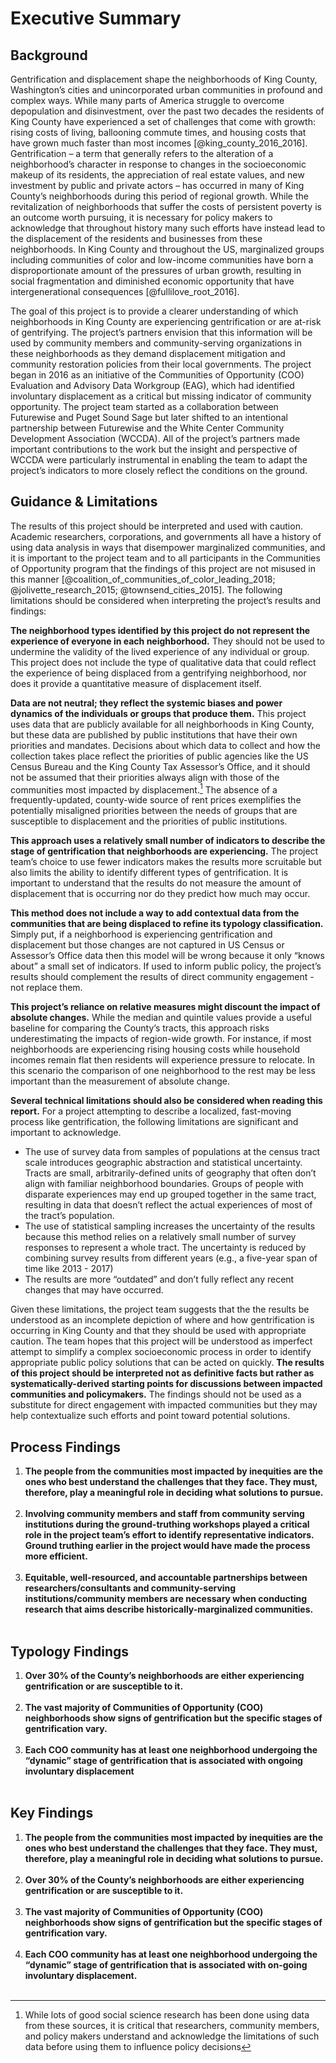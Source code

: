 # Executive Summary {-}

## Background {-}

Gentrification and displacement shape the neighborhoods of King County, Washington’s cities and unincorporated urban communities in profound and complex ways. While many parts of America struggle to overcome depopulation and disinvestment, over the past two decades the residents of King County have experienced a set of challenges that come with growth: rising costs of living, ballooning commute times, and housing costs that have grown much faster than most incomes [@king_county_2016_2016]. Gentrification – a term that generally refers to the alteration of a neighborhood’s character in response to changes in the socioeconomic makeup of its residents, the appreciation of real estate values, and new investment by public and private actors – has occurred in many of King County’s neighborhoods during this period of regional growth. While the revitalization of neighborhoods that suffer the costs of persistent poverty is an outcome worth pursuing, it is necessary for policy makers to acknowledge that throughout history many such efforts have instead lead to the displacement of the residents and businesses from these neighborhoods. In King County and throughout the US, marginalized groups including communities of color and low-income communities have born a disproportionate amount of the pressures of urban growth, resulting in social fragmentation and diminished economic opportunity that have intergenerational consequences [@fullilove_root_2016].	

The goal of this project is to provide a clearer understanding of which neighborhoods in King County are experiencing gentrification or are at-risk of gentrifying. The project’s partners envision that this information will be used by community members and community-serving organizations in these neighborhoods as they demand displacement mitigation and community restoration policies from their local governments. The project began in 2016 as an initiative of the Communities of Opportunity (COO) Evaluation and Advisory Data Workgroup (EAG), which had identified involuntary displacement as a critical but missing indicator of community opportunity. The project team started as a collaboration between Futurewise and Puget Sound Sage but later shifted to an intentional partnership between Futurewise and the White Center Community Development Association (WCCDA). All of the project’s partners made important contributions to the work but the insight and perspective of WCCDA were particularly instrumental in enabling the team to adapt the project’s indicators to more closely reflect the conditions on the ground.


## Guidance & Limitations {-}

The results of this project should be interpreted and used with caution. Academic researchers, corporations, and governments all have a history of using data analysis in ways that disempower marginalized communities, and it is important to the project team and to all participants in the Communities of Opportunity program that the findings of this project are not misused in this manner [@coalition_of_communities_of_color_leading_2018; @jolivette_research_2015; @townsend_cities_2015]. The following limitations should be considered when interpreting the project’s results and findings:

**The neighborhood types identified by this project do not represent the experience of everyone in each neighborhood.** 
They should not be used to undermine the validity of the lived experience of any individual or group. This project does not include the type of qualitative data that could reflect the experience of being displaced from a gentrifying neighborhood, nor does it provide a quantitative measure of displacement itself. 

**Data are not neutral; they reflect the systemic biases and power dynamics of the individuals or groups that produce them.** 
This project uses data that are publicly available for all neighborhoods in King County, but these data are published by public institutions that have their own priorities and mandates. Decisions about which data to collect and how the collection takes place reflect the priorities of public agencies like the US Census Bureau and the King County Tax Assessor’s Office, and it should not be assumed that their priorities always align with those of the communities most impacted by displacement.^[While lots of good social science research has been done using data from these sources, it is critical that researchers, community members, and policy makers understand and acknowledge the limitations of such data before using them to influence policy decisions] The absence of a frequently-updated, county-wide source of rent prices exemplifies the potentially misaligned priorities between the needs of groups that are susceptible to displacement and the priorities of public institutions.

**This approach uses a relatively small number of indicators to describe the stage of gentrification that neighborhoods are experiencing.**
The project team’s choice to use fewer indicators makes the results more scruitable but also limits the ability to identify different types of gentrification. It is important to understand that the results do not measure the amount of displacement that is occurring nor do they predict how much may occur. 

**This method does not include a way to add contextual data from the communities that are being displaced to refine its typology classification.**
Simply put, if a neighborhood is experiencing gentrification and displacement but those changes are not captured in US Census or Assessor’s Office data then this model will be wrong because it only “knows about” a small set of indicators. If used to inform public policy, the project’s results should complement the results of direct community engagement - not replace them.

**This project’s reliance on relative measures might discount the impact of absolute changes.**
While the median and quintile values provide a useful baseline for comparing the County’s tracts, this approach risks underestimating the impacts of region-wide growth. For instance, if most neighborhoods are experiencing rising housing costs while household incomes remain flat then residents will experience pressure to relocate. In this scenario the comparison of one neighborhood to the rest may be less important than the measurement of absolute change.

**Several technical limitations should also be considered when reading this report.**
For a project attempting to describe a localized, fast-moving process like gentrification, the following limitations are significant and important to acknowledge.

  - The use of survey data from samples of populations at the census tract scale introduces geographic abstraction and statistical uncertainty. Tracts are small, arbitrarily-defined units of geography that often don’t align with familiar neighborhood boundaries. Groups of people with disparate experiences may end up grouped together in the same tract, resulting in data that doesn’t reflect the actual experiences of most of the tract’s population. 
  - The use of statistical sampling increases the uncertainty of the results because this method relies on a relatively small number of survey responses to represent a whole tract. The uncertainty is reduced by combining survey results from different years (e.g., a five-year span of time like 2013 - 2017)
  - The results are more “outdated” and don’t fully reflect any recent changes that may have occurred. 

Given these limitations, the project team suggests that the the results be understood as an incomplete depiction of where and how gentrification is occurring in King County and that they should be used with appropriate caution. The team hopes that this project will be understood as imperfect attempt to simplify a complex socioeconomic process in order to identify appropriate public policy solutions that can be acted on quickly. **The results of this project should be interpreted not as definitive facts but rather as systematically-derived starting points for discussions between impacted communities and policymakers.** The findings should not be used as a substitute for direct engagement with impacted communities but they may help contextualize such efforts and point toward potential solutions.

## Process Findings {-}

  1. **The people from the communities most impacted by inequities are the ones who best understand the challenges that they face. They must, therefore, play a meaningful role in deciding what solutions to pursue.**<br><br>
  2. **Involving community members and staff from community serving institutions during the ground-truthing workshops played a critical role in the project team’s effort to identify representative indicators. Ground truthing earlier in the project would have made the process more efficient.**<br><br>
  3. **Equitable, well-resourced, and accountable partnerships between researchers/consultants and community-serving institutions/community members are necessary when conducting research that aims describe historically-marginalized communities.**<br><br>

## Typology Findings {-}

  1. **Over 30% of the County’s neighborhoods are either experiencing gentrification or are susceptible to it.**<br><br>
  2. **The vast majority of Communities of Opportunity (COO) neighborhoods show signs of gentrification but the specific stages of gentrification vary.**<br><br>
  3. **Each COO community has at least one neighborhood undergoing the “dynamic” stage of gentrification that is associated with ongoing involuntary displacement**<br><br>


## Key Findings {-}

  1. **The people from the communities most impacted by inequities are the ones who best understand the challenges that they face. They must, therefore, play a meaningful role in deciding what solutions to pursue.**<br><br>
  2. **Over 30% of the County’s neighborhoods are either experiencing gentrification or are susceptible to it.**<br><br>
  3. **The vast majority of Communities of Opportunity (COO) neighborhoods show signs of gentrification but the specific stages of gentrification vary.**<br><br>
  4. **Each COO community has at least one neighborhood undergoing the "dynamic" stage of gentrification that is associated with on-going involuntary displacement.**<br><br>


 